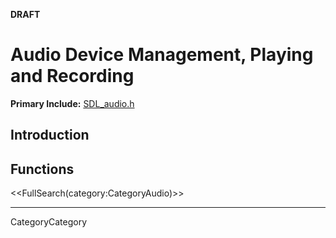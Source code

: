 <!-- #master-page:CategoryTemplate -->
<!-- #master-date:Unknown-Date -->
<!-- format wiki -->
<!-- language en -->
'''DRAFT'''

= Audio Device Management, Playing and Recording =

'''Primary Include:'''  [http://hg.libsdl.org/SDL/file/68dfd6df47da/include/SDL_audio.h SDL_audio.h]


== Introduction ==

== Functions ==

<<FullSearch(category:CategoryAudio)>>

----
CategoryCategory
